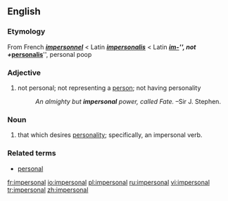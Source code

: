 ==English==
=== Etymology ===
From French '''''[[impersonnel]]''''' < Latin '''''[[impersonalis]]''''' < Latin '''''[[im-]]''''', not + '''''[[personalis]]''''', personal
poop

=== Adjective ===
#not personal; not representing a [[person]]; not having personality
#:''An almighty but '''impersonal''' power, called Fate.'' &ndash;Sir J. Stephen.

=== Noun ===
#that which desires [[personality]]; specifically, an impersonal verb.

=== Related terms ===
*[[personal]]

[[fr:impersonal]]
[[io:impersonal]]
[[pl:impersonal]]
[[ru:impersonal]]
[[vi:impersonal]]
[[tr:impersonal]]
[[zh:impersonal]]